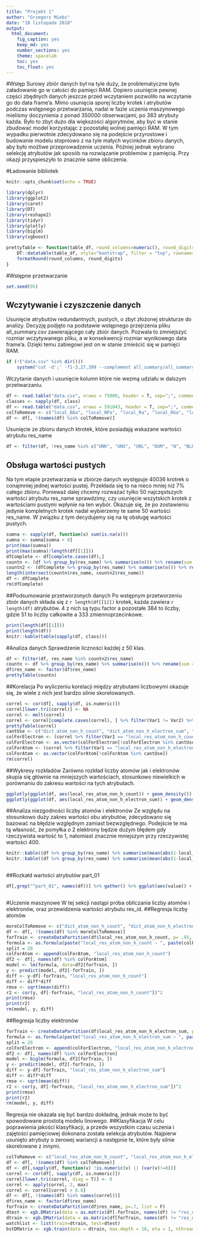 ```yaml
---
title: "Projekt 1"
author: "Grzegorz Miebs"
date: "10 listopada 2018"
output: 
  html_document: 
    fig_caption: yes
    keep_md: yes
    number_sections: yes
    theme: spacelab
    toc: yes
    toc_float: yes
---
```

#Wstęp
Surowy zbiór danych był na tyle duży, że problematyczne było załadowanie go w całości do pamięci RAM. Dopiero usunięcie pewnej części zbędnych danych jeszcze przed wczytaniem pozwoliło na wczytanie go do data frame'a. Mimo usunięcia sporej liczby krotek i atrybutów podczas wstępnego przetwarzania, nadal w fazie uczenia maszynowego mieliśmy doczynienia z ponad 350000 obserwacjami, po 383 atrybuty każda. Było to zbyt dużo dla większości algorytmów, aby być w stanie zbudować model korzystając z pozostałej wolnej pamięci RAM. W tym wypadku pierwotnie zdecydowano się na podejście przyrostowe i budowanie modelu stopniowo z na tyle małych wycinków zbioru danych, aby było możliwe przeprowadzenie uczenia. Później jednak wybrano selekcję atrybutów jak sposób na rozwiązanie problemów z pamięcią. Przy okazji przyspieszyło to znacznie same obliczenia. 

#Ładowanie bibliotek
```r
knitr::opts_chunk$set(echo = TRUE)
```

```r
library(dplyr)
library(ggplot2)
library(caret)
library(DT)
library(reshape2)
library(tidyr)
library(plotly)
library(biglm)
library(xgboost)
```

```r
prettyTable <- function(table_df, round_columns=numeric(), round_digits=2) {
    DT::datatable(table_df, style="bootstrap", filter = "top", rownames = FALSE, extensions = "Buttons", options = list(dom = 'Bfrtip', buttons = c('copy', 'csv', 'excel', 'pdf', 'print'))) %>%
    formatRound(round_columns, round_digits)
}
```
#Wstępne przetwarzanie
```r
set.seed(95)
```
## Wczytywanie i czyszczenie danych
Usunięcie atrybutów redundantnych, pustych, o zbyt złożonej strukturze do analizy. Decyzję podjęto na podstawie wstępnego przejrzenia pliku all_summary.csv zawierającego cały zbiór danych. Pozwala to zmniejszyć rozmiar wczytywanego pliku, a w konsekwencji rozmiar wynikowego data frame'a. Dzięki temu zabiegowi jest on w stanie zmieścić się w pamięci RAM.
```r
if (!("data.csv" %in% dir())) 
    system("cut -d';' -f1-3,27,399 --complement all_summary/all_summary.csv > data.csv")
```

Wczytanie danych i usunięcie kolumn które nie wezmą udziału w dalszym przetwarzaniu.
```r
df <- read.table("data.csv", nrows = 75000, header = T, sep=";", comment.char = "")
classes <- sapply(df, class)
df <- read.table("data.csv", nrows = 591043, header = T, sep=";", comment.char = "", colClasses = classes)
colToRemove <- c("local_BAa", "local_NPa", "local_Ra", "local_RGa", "local_SRGa", "local_CCSa", "local_CCPa", "local_ZOa", "local_ZDa", "local_ZD_minus_a", "local_ZD_plus_a", "local_res_atom_count", "local_res_atom_non_h_occupancy_sum", "local_res_atom_non_h_electron_occupancy_sum", "local_res_atom_C_count", "local_res_atom_N_count", "local_res_atom_O_count", "local_res_atom_S_count", "dict_atom_C_count", "dict_atom_N_count", "dict_atom_O_count", "dict_atom_S_count", "fo_col", "fc_col", "weight_col", "grid_space", "solvent_radius", "solvent_opening_radius", "part_step_FoFc_std_min", "part_step_FoFc_std_max", "part_step_FoFc_std_step")
df <- df[, !(names(df) %in% colToRemove)]
```

Usunięcie ze zbioru danych ktrotek, które posiadają wskazane wartości atrybutu res_name
```r
df <- filter(df, !res_name %in% c("UNK", "UNX", "UNL", "DUM", "N", "BLOB", "ALA", "ARG", "ASN", "ASP", "CYS", "GLN", "GLU", "GLY", "HIS", "ILE", "LEU", "LYS", "MET", "MSE", "PHE", "PRO", "SEC", "SER", "THR", "TRP", "TYR", "VAL", "DA", "DG", "DT", "DC", "DU", "A", "G", "T", "C", "U", "HOH", "H20", "WAT"))
```

## Obsługa wartości pustych
Na tym etapie przetwarzania w zbiorze danych występuje 40036 krotrek o conajmniej jednej wartości pustej. Przekłada się to na nieco mniej niż 7% całego zbioru. Ponieważ dalej chcemy rozważać tylko 50 najczęstszych wartości atrybutu res_name sprawdzimy, czy usunięcie wszytskich krotek z wartościami pustymi wpłynie na ten wybór. Okazuje się, że po zostawieniu jedynie kompletnych krotek nadal wybierzemy te same 50 wartości res_name. W związku z tym decydujemy się na tę obsługę wartości pustych.
```r
sumna <- sapply(df, function(x) sum(is.na(x)))
sumna <- sumna[sumna > 0]
print(max(sumna))
print(max(sumna)/length(df[[1]]))
dfComplete <- df[complete.cases(df),]
countn <- (df %>% group_by(res_name) %>% summarise(n()) %>% rename(sum = "n()") %>% filter(!is.na(res_name)) %>% arrange(desc(sum)))[1:50,1]
countn2 <- (dfComplete %>% group_by(res_name) %>% summarise(n()) %>% rename(sum = "n()") %>% arrange(desc(sum)))[1:50,1]
length(intersect(countn$res_name, countn2$res_name))
df <- dfComplete
rm(dfComplete)
```

##Podsumowanie przetworzonych danych
Po wstępnym przetworzeniu zbiór danych składa się z `r length(df[[1]])` krotek, każda zawiera `r length(df)` atrybutów. 4 z nich są typu factor a pozostałe 384 to liczby, gdzie 51 to liczby całkowite a 333 zmiennoprzecinkowe.
```r
print(length(df[[1]]))
print(length(df))
knitr::kable(table(sapply(df, class)))
```

#Analiza danych
Sprawdzenie liczności każdej z 50 klas.
```r
df <- filter(df, res_name %in% countn2$res_name)
countn <- df %>% group_by(res_name) %>% summarise(n()) %>% rename(sum = "n()") %>% arrange(desc(sum))
df$res_name <- factor(df$res_name)
prettyTable(countn)
```

##Korelacja
Po wyliczeniu korelacji między atrybutami liczbowymi okazuje się, że wiele z nich jest bardzo silnie skorelowanych. 
```r
correl <- cor(df[, sapply(df, is.numeric)])
correl[lower.tri(correl)] <- NA
correl <- melt(correl)
correl <- correl[complete.cases(correl), ] %>% filter(Var1 != Var2) %>% mutate(absValue = abs(value)) %>% arrange(desc(absValue))
prettyTable(correl)
cantUse <- c("dict_atom_non_h_count", "dict_atom_non_h_electron_sum", "local_res_atom_non_h_electron_sum", "local_res_atom_non_h_count")
colForElectron <- (correl %>% filter(Var1 == "local_res_atom_non_h_count", abs(value) > 0.6))$Var2
colForElectron <- as.vector(colForElectron[!colForElectron %in% cantUse])
colForAtom <- (correl %>% filter(Var1 == "local_res_atom_non_h_electron_sum", abs(value) > 0.6))$Var2
colForAtom <- as.vector(colForAtom[!colForAtom %in% cantUse])
rm(correl)
```

##Wykresy rozkładów
Zarówno rozkład liczby atomów jak i elektronów skupia się głównie na mniejszych wartościach, stosunkowo niewielkich w porównaniu do zakresu wartości na tych atrybutach.
```r
ggplotly(ggplot(df, aes(local_res_atom_non_h_count)) + geom_density())
ggplotly(ggplot(df, aes(local_res_atom_non_h_electron_sum)) + geom_density())
```

##Analiza niezgodności liczby atomów i elektronów
Ze względu na stosunkowo duży zakres wartości obu atrybutów, zdecydowano się bazować na błędzie względnym zamiast bezwzględnego. Podejście te ma tą własność, że pomyłka o 2 elektrony będzie dużym błędem gdy rzeczywista wartość to 1, natomiast znacznie mniejszym przy rzeczywistej wartości 400.
```r
knitr::kable((df %>% group_by(res_name) %>% summarise(mean(abs(1-local_res_atom_non_h_count/dict_atom_non_h_count))) %>% rename(sum = 2) %>% arrange(desc(sum)))[1:10,] %>% rename("średni błąd względny liczby atomów" = 2))
knitr::kable((df %>% group_by(res_name) %>% summarise(mean(abs(1-local_res_atom_non_h_electron_sum/dict_atom_non_h_electron_sum))) %>% rename(sum = 2) %>% arrange(desc(sum)))[1:10,] %>% rename("średni błąd względny liczby elektronów" = 2))
```

<style>
  .bigplot{
      overflow-x:scroll;
      white-space: nowrap;
  }

  .bigplot img{
     max-width: none;
  }


</style>
<div class="bigplot">
##Rozkałd wartości atrybutów part_01
```r
df[,grep("^part_01", names(df))] %>% gather() %>% ggplot(aes(value)) + facet_wrap(~ key, scales = "free") + geom_density()
```
</div>

#Uczenie maszynowe
W tej sekcji nastąpi próba obliczania liczby atomów i elektronów, oraz przewidzenia wartości atrybutu res_id.
##Regresja liczby atomów
```r
moreColToRemove <- c("dict_atom_non_h_count", "dict_atom_non_h_electron_sum", "pdb_code", "res_id", "chain_id")
df <- df[, !(names(df) %in% moreColToRemove)]
forTrain <- createDataPartition(df$local_res_atom_non_h_count, p= .95, list=F)
formula <- as.formula(paste("local_res_atom_non_h_count ~ ", paste(colForAtom, collapse = " + ")))
split = 20
colForAtom <- append(colForAtom, "local_res_atom_non_h_count")
df2 <- df[, names(df) %in% colForAtom]
model <- lm(formula, data=df2[forTrain, ])
y <- predict(model, df2[-forTrain, ])
diff <- y-df[-forTrain, "local_res_atom_non_h_count"]
diff <- diff*diff
rmse <- sqrt(mean(diff))
r2 <- cor(y, df[-forTrain, "local_res_atom_non_h_count"])^2
print(rmse)
print(r2)
rm(model, y, diff)
```

##Regresja liczby elektronów
```r
forTrain <- createDataPartition(df$local_res_atom_non_h_electron_sum, p= .95, list=F)
formula <- as.formula(paste("local_res_atom_non_h_electron_sum ~ ", paste(colForElectron, collapse = " + ")))
split = 20
colForElectron <- append(colForElectron, "local_res_atom_non_h_electron_sum")
df2 <- df[, names(df) %in% colForElectron]
model <- biglm(formula, df2[forTrain, ])
y <- predict(model, df2[-forTrain, ])
diff <- y-df[-forTrain, "local_res_atom_non_h_electron_sum"]
diff <- diff*diff
rmse <- sqrt(mean(diff))
r2 <- cor(y, df[-forTrain, "local_res_atom_non_h_electron_sum"])^2
print(rmse)
print(r2)
rm(model, y, diff)
```
Regresja nie okazała się być bardzo dokładną, jednak może to być spowodowane prostotą modelu linowego.
##Klasyfikacja
W celu poprawienia jakości klasyfikacji, a przede wszystkim czasu uczenia i zajętości pamięciowej dokonana została selekcja atrybutów. Najpierw usunięto atrybuty o zerowej wariancji a następnie te, które były silnie skorelowane z innymi. 
```r
colToRemove <- c("local_res_atom_non_h_count", "local_res_atom_non_h_electron_sum")
df <- df[, !(names(df) %in% colToRemove)]
df <- df[,sapply(df, function(v) !is.numeric(v) || (var(v)!=0))]
correl <- cor(df[, sapply(df, is.numeric)])
correl[lower.tri(correl, diag = T)] <- 0
correl <- apply(correl, 2, max)
correl <- correl[correl > 0.8]
df <- df[, !(names(df) %in% names(correl))]
df$res_name <- factor(df$res_name)
forTrain <- createDataPartition(df$res_name, p=.7, list = F)
dtest <- xgb.DMatrix(data = as.matrix(df[-forTrain, names(df) != "res_name"]), label = df[-forTrain, "res_name"])
dtrain <- xgb.DMatrix(data = as.matrix(df[forTrain, names(df) != "res_name"]), label = df[forTrain, "res_name"])
watchlist <- list(train=dtrain, test=dtest)
bstDMatrix <- xgb.train(data = dtrain, max.depth = 10, eta = 1, nthread = 4, nrounds = 1, objective = "multi:softmax", tree_method="approx", num_class=51, watchlist=watchlist)
```